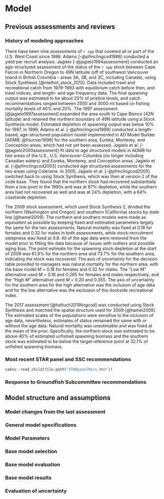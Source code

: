 # Model

## Previous assessments and reviews

### History of modeling approaches

There have been nine assessments of `r spp` that
covered all or part of the U.S. West Coast since 1986.
Adams [-@pfmclingcod1986] conducted a yield per recruit analysis.
Jagielo [-@jagielo1994assessment] conducted an age-structured assessment of the status of the
`r spp` stock between Cape Falcon in Northern Oregon to 49\textdegree 00\textquotesingle N latitude
(off of southwest Vancouver Island in British Columbia - \gls{psmfc} areas 3A, 3B, and 3C, including Canada),
using Stock Synthesis [@methot_stock_2013].
Data included trawl and recreational catch from 1979-1993
with equilibrium catch before then,
\gls{s-tri} and trawl \gls{cpue} indices, and
length- and age-frequency data.
The final spawning output was estimated to be about
20\% of pristine levels, and
catch recommendations ranged between 2500 and 3000 mt
based on fishing mortality levels of 40\% and 20\%.
The 1997 assessment [@jagielo1997assessment] expanded the area
south to Cape Blanco (42\textdegree 50\textquotesingle N latitude) and
retained the northern boundary of 49\textdegree 00\textquotesingle N latitude
using a Stock Synthesis model.
Estimated depletion of spawning output was below 10\% for 1997.
In 1999, Adams et al. [-@pfmclingcod1999] conducted a length-based, age-structured population model
implemented in AD Model Builder [ADMB; @fournier1996] for
the southern area, Eureka, Monterey, and Conception \gls{inpfc} areas,
which had not yet been assessed.
Jagielo et al. [-@jagielo2000assessment] fit data to age structured models in ADMB
for two areas of the U.S.,
U.S. Vancouver-Columbia (no longer including Canadian waters) and
Eureka, Monterey, and Conception \gls{inpfc} areas.
Jagielo et al. [-@pfmclingcod2003] conducted age structured assessments
for the two areas using Coleraine.
In 2005, Jagielo et al. [-@pfmclingcod2005] switched back to
using Stock Synthesis, which was then at version 2 of the code base.
They found that the northern stock had recovered substantially
from a low point in the 1990s and was at 87\% depletion,
while the southern area had not recovered as well and was at 24\% depletion,
with a 64\% coastwide depletion.

The 2009 stock assessment, which used Stock Synthesis 2,
divided the northern (Washington and Oregon) and southern (California) stocks
by state line [@hamel2009].
The northern and southern models were made as equivalent as possible
by keeping fixed and estimated parameters largely the same for the two assessments.
Natural mortality was fixed at 0.18 for females and 0.32 for males in both assessments,
while stock-recruitment steepness was fixed at 0.8.
All of the age data were removed from the model prior to fitting the data because of
issues with outliers and possible aging bias.
The point estimate for the spawning stock depletion at the start of 2009 was
61.9\% for the northern area and 73.7\% for the southern area,
indicating the stock was recovered.
The axis of uncertainty for the decision table provided to managers was
natural mortality for the northern area,
with the base model $M$ = 0.18 for females and 0.32 for males.
The “Low M” alternative used $M$ = 0.16 and 0.285 for females and males respectively,
and the “High M” alternative used $M$ = 0.20 and 0.355.
The axis of uncertainty for the southern area
for the high alternative was the inclusion of age data and
for the low alternative was the exclusion of the dockside recreational \gls{cpue} index.

The 2017 assessment [@haltuch2019lingcod] was conducted using Stock Synthesis and
matched the spatial structure used for 2009 [@hamel2009].
The estimated scales of the populations were sensitive to the inclusion of age data,
nevertheless, estimates of status remained the same with or without the age data.
Natural mortality was unestimable and was fixed at the mean of the prior.
Specifically,
the northern stock was estimated to be
above 40\% of estimated unfished spawning biomass and
the southern stock was estimated to be
below the target reference point at 32.1\% of unfished spawning biomass.

### Most recent STAR panel and SSC recommendations

```r
sa4ss::read_child(file.path("STARpanelRecs.Rmd"))
```

### Response to Groundfish Subcommittee recommendations



## Model structure and assumptions

### Model changes from the last assessment



### General model specifications



### Model Parameters



### Base model selection



### Base model evaluation


### Base model results


### Evaluation of uncertainty


